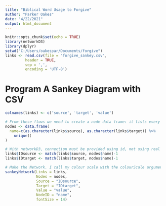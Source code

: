 ---
title: "Biblical Word Usage to Forgive"
author: "Parker Oakes"
date: "4/22/2021"
output: html_document
---

```{r setup, include=FALSE}
knitr::opts_chunk$set(echo = TRUE)
library(networkD3)
library(dplyr)
setwd("C:/Users/oakespar/Documents/forgive")
links <- read.csv(file = "forgive_sankey.csv", 
         header = TRUE,
         sep = ',',
         encoding = 'UTF-8')
```


# Program A Sankey Diagram with CSV
```{r}

colnames(links) <- c('source', 'target', 'value')

# From these flows we need to create a node data frame: it lists every entities involved in the flow
nodes <- data.frame(
  name=c(as.character(links$source), as.character(links$target)) %>% 
    unique()
)

# With networkD3, connection must be provided using id, not using real name like in the links dataframe.. So we need to reformat it.
links$IDsource <- match(links$source, nodes$name)-1 
links$IDtarget <- match(links$target, nodes$name)-1

# Make the Network. I call my colour scale with the colourScale argument
sankeyNetwork(Links = links, 
              Nodes = nodes, 
              Source = "IDsource", 
              Target = "IDtarget", 
              Value = "value", 
              NodeID = "name",
              fontSize = 14)

```
